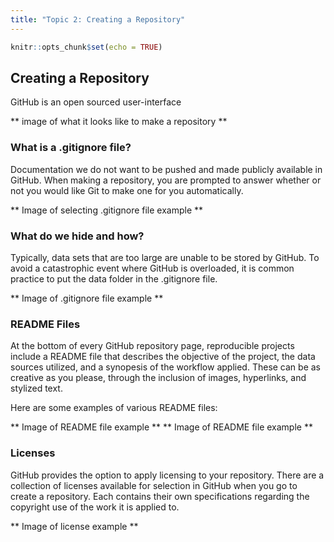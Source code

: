 ```yaml
---
title: "Topic 2: Creating a Repository"
---
```


```r
knitr::opts_chunk$set(echo = TRUE)
```

## Creating a Repository

GitHub is an open sourced user-interface

** image of what it looks like to make a repository **


### What is a .gitignore file?

Documentation we do not want to be pushed and made publicly available in GitHub. When making a repository, you are prompted to answer whether or not you would like Git to make one for you automatically.

** Image of selecting .gitignore file example **

### What do we hide and how?

Typically, data sets that are too large are unable to be stored by GitHub. To avoid a catastrophic event where GitHub is overloaded, it is common practice to put the data folder in the .gitignore file.

** Image of .gitignore file example **

### README Files

At the bottom of every GitHub repository page, reproducible projects include a README file that describes the objective of the project, the data sources utilized, and a synopesis of the workflow applied. These can be as creative as you please, through the inclusion of images, hyperlinks, and stylized text.

Here are some examples of various README files:

** Image of README file example ** ** Image of README file example **

### Licenses

GitHub provides the option to apply licensing to your repository. There are a collection of licenses available for selection in GitHub when you go to create a repository. Each contains their own specifications regarding the copyright use of the work it is applied to.

** Image of license example **
